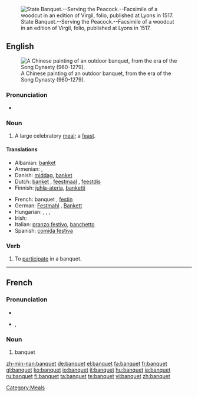 [[Image:State Banquet Serving the Peacock Fac simile of a Woodcut in an edition of Virgil folio published at Lyons in 1517.png|thumb|right|State Banquet.--Serving the Peacock.--Facsimile of a woodcut in an edition of Virgil, folio, published at Lyons in 1517.]]
==English==
[[Image:Song Dynasty Elegant Party.JPG|thumb|right|A Chinese painting of an outdoor banquet, from the era of the Song Dynasty (960-1279).]]

===Pronunciation===
* {{audio|en-us-banquet.ogg|Audio (US)}}

===Noun===
{{en-noun}}

# A large celebratory [[meal]]; a [[feast]].

====Translations====
{{trans-top|a large celebratory meal; a feast}}
* Albanian: [[banket]]
* Armenian: {{t|hy|խնջույք|sc=Armn|tr=xnǰuyk’}}, {{t|hy|քեֆ|sc=Armn|tr=k’ef}}
* Danish: [[middag#Danish|middag]], [[banket]]
* Dutch: [[banket]] {{n}}, [[feestmaal]] {{n}}, [[feestdis]] {{m}}
* Finnish: [[juhla-ateria]], [[banketti]]
{{trans-mid}}
* French: banquet {{m}}, [[festin]] {{m}}
* German: [[Festmahl]] {{n}}, [[Bankett]] {{n}}
* Hungarian: {{t|hu|bankett}}, {{t|hu|díszebéd}}, {{t|hu|díszvacsora}}, {{t|hu|lakoma}}
* Irish: {{t-|ga|fleá|f|xs=Irish}}
* Italian: [[pranzo festivo]], [[banchetto]]
* Spanish: [[comida festiva]] {{f}}
{{trans-bottom}}

===Verb===
{{en-verb|banquets|banqueting|banqueted|banqueted}}

# To [[participate]] in a banquet.

[[Category:Meals]]

----

==French==

===Pronunciation===
* {{audio|Fr-banquet.ogg|audio}}
* {{IPA|/bɑ̃.kɛ/|lang=fr}}, {{SAMPA|/bA~.kE/}}

===Noun===
{{fr-noun|m}}

# banquet

[[zh-min-nan:banquet]]
[[de:banquet]]
[[el:banquet]]
[[fa:banquet]]
[[fr:banquet]]
[[gl:banquet]]
[[ko:banquet]]
[[io:banquet]]
[[it:banquet]]
[[hu:banquet]]
[[ja:banquet]]
[[ru:banquet]]
[[fi:banquet]]
[[ta:banquet]]
[[te:banquet]]
[[vi:banquet]]
[[zh:banquet]]